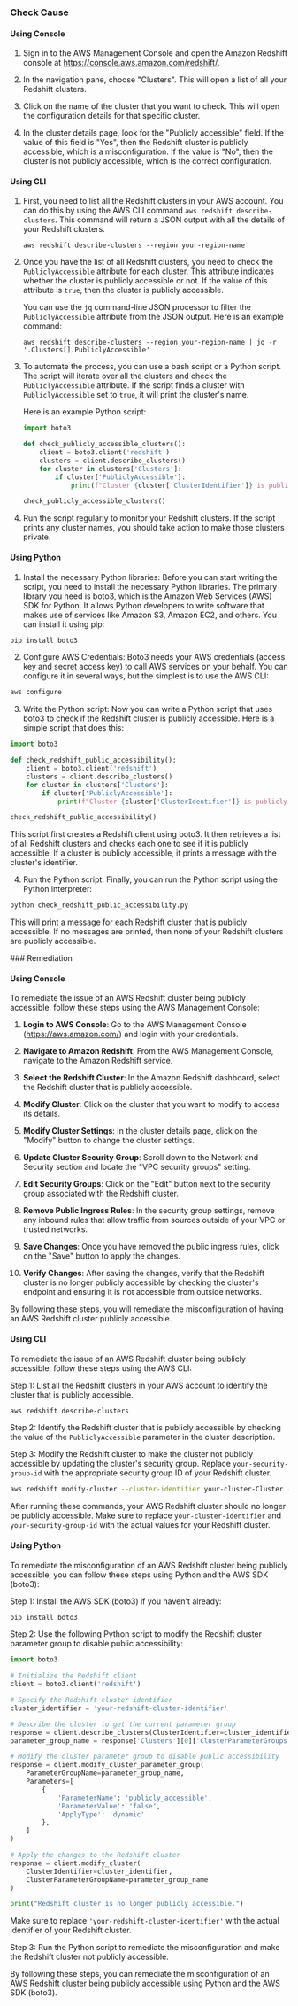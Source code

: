 

<Tabs><Tab title='Cause'>
### Check Cause

#### Using Console

1. Sign in to the AWS Management Console and open the Amazon Redshift console at https://console.aws.amazon.com/redshift/.

2. In the navigation pane, choose "Clusters". This will open a list of all your Redshift clusters.

3. Click on the name of the cluster that you want to check. This will open the configuration details for that specific cluster.

4. In the cluster details page, look for the "Publicly accessible" field. If the value of this field is "Yes", then the Redshift cluster is publicly accessible, which is a misconfiguration. If the value is "No", then the cluster is not publicly accessible, which is the correct configuration.

#### Using CLI

1. First, you need to list all the Redshift clusters in your AWS account. You can do this by using the AWS CLI command `aws redshift describe-clusters`. This command will return a JSON output with all the details of your Redshift clusters.

    ```
    aws redshift describe-clusters --region your-region-name
    ```

2. Once you have the list of all Redshift clusters, you need to check the `PubliclyAccessible` attribute for each cluster. This attribute indicates whether the cluster is publicly accessible or not. If the value of this attribute is `true`, then the cluster is publicly accessible.

    You can use the `jq` command-line JSON processor to filter the `PubliclyAccessible` attribute from the JSON output. Here is an example command:

    ```
    aws redshift describe-clusters --region your-region-name | jq -r '.Clusters[].PubliclyAccessible'
    ```

3. To automate the process, you can use a bash script or a Python script. The script will iterate over all the clusters and check the `PubliclyAccessible` attribute. If the script finds a cluster with `PubliclyAccessible` set to `true`, it will print the cluster's name.

    Here is an example Python script:

    ```python
    import boto3

    def check_publicly_accessible_clusters():
        client = boto3.client('redshift')
        clusters = client.describe_clusters()
        for cluster in clusters['Clusters']:
            if cluster['PubliclyAccessible']:
                print(f"Cluster {cluster['ClusterIdentifier']} is publicly accessible")

    check_publicly_accessible_clusters()
    ```

4. Run the script regularly to monitor your Redshift clusters. If the script prints any cluster names, you should take action to make those clusters private.

#### Using Python

1. Install the necessary Python libraries: Before you can start writing the script, you need to install the necessary Python libraries. The primary library you need is boto3, which is the Amazon Web Services (AWS) SDK for Python. It allows Python developers to write software that makes use of services like Amazon S3, Amazon EC2, and others. You can install it using pip:

```python
pip install boto3
```

2. Configure AWS Credentials: Boto3 needs your AWS credentials (access key and secret access key) to call AWS services on your behalf. You can configure it in several ways, but the simplest is to use the AWS CLI:

```bash
aws configure
```

3. Write the Python script: Now you can write a Python script that uses boto3 to check if the Redshift cluster is publicly accessible. Here is a simple script that does this:

```python
import boto3

def check_redshift_public_accessibility():
    client = boto3.client('redshift')
    clusters = client.describe_clusters()
    for cluster in clusters['Clusters']:
        if cluster['PubliclyAccessible']:
            print(f"Cluster {cluster['ClusterIdentifier']} is publicly accessible")

check_redshift_public_accessibility()
```

This script first creates a Redshift client using boto3. It then retrieves a list of all Redshift clusters and checks each one to see if it is publicly accessible. If a cluster is publicly accessible, it prints a message with the cluster's identifier.

4. Run the Python script: Finally, you can run the Python script using the Python interpreter:

```bash
python check_redshift_public_accessibility.py
```

This will print a message for each Redshift cluster that is publicly accessible. If no messages are printed, then none of your Redshift clusters are publicly accessible.

</Tab>

<Tab title='Remediation'>
### Remediation

#### Using Console

To remediate the issue of an AWS Redshift cluster being publicly accessible, follow these steps using the AWS Management Console:

1. **Login to AWS Console**: Go to the AWS Management Console (https://aws.amazon.com/) and login with your credentials.

2. **Navigate to Amazon Redshift**: From the AWS Management Console, navigate to the Amazon Redshift service.

3. **Select the Redshift Cluster**: In the Amazon Redshift dashboard, select the Redshift cluster that is publicly accessible.

4. **Modify Cluster**: Click on the cluster that you want to modify to access its details.

5. **Modify Cluster Settings**: In the cluster details page, click on the "Modify" button to change the cluster settings.

6. **Update Cluster Security Group**: Scroll down to the Network and Security section and locate the "VPC security groups" setting.

7. **Edit Security Groups**: Click on the "Edit" button next to the security group associated with the Redshift cluster.

8. **Remove Public Ingress Rules**: In the security group settings, remove any inbound rules that allow traffic from sources outside of your VPC or trusted networks.

9. **Save Changes**: Once you have removed the public ingress rules, click on the "Save" button to apply the changes.

10. **Verify Changes**: After saving the changes, verify that the Redshift cluster is no longer publicly accessible by checking the cluster's endpoint and ensuring it is not accessible from outside networks.

By following these steps, you will remediate the misconfiguration of having an AWS Redshift cluster publicly accessible.

#### Using CLI

To remediate the issue of an AWS Redshift cluster being publicly accessible, follow these steps using the AWS CLI:

Step 1: List all the Redshift clusters in your AWS account to identify the cluster that is publicly accessible.
```bash
aws redshift describe-clusters
```

Step 2: Identify the Redshift cluster that is publicly accessible by checking the value of the `PubliclyAccessible` parameter in the cluster description.

Step 3: Modify the Redshift cluster to make the cluster not publicly accessible by updating the cluster's security group. Replace `your-security-group-id` with the appropriate security group ID of your Redshift cluster.
```bash
aws redshift modify-cluster --cluster-identifier your-cluster-Cluster --no-publicly-accessible --vpc-security-group-ids your-security-group-id
```

After running these commands, your AWS Redshift cluster should no longer be publicly accessible. Make sure to replace `your-cluster-identifier` and `your-security-group-id` with the actual values for your Redshift cluster.

#### Using Python

To remediate the misconfiguration of an AWS Redshift cluster being publicly accessible, you can follow these steps using Python and the AWS SDK (boto3):

Step 1: Install the AWS SDK (boto3) if you haven't already:
```bash
pip install boto3
```

Step 2: Use the following Python script to modify the Redshift cluster parameter group to disable public accessibility:

```python
import boto3

# Initialize the Redshift client
client = boto3.client('redshift')

# Specify the Redshift cluster identifier
cluster_identifier = 'your-redshift-cluster-identifier'

# Describe the cluster to get the current parameter group
response = client.describe_clusters(ClusterIdentifier=cluster_identifier)
parameter_group_name = response['Clusters'][0]['ClusterParameterGroups'][0]['ParameterGroupName']

# Modify the cluster parameter group to disable public accessibility
response = client.modify_cluster_parameter_group(
    ParameterGroupName=parameter_group_name,
    Parameters=[
        {
            'ParameterName': 'publicly_accessible',
            'ParameterValue': 'false',
            'ApplyType': 'dynamic'
        },
    ]
)

# Apply the changes to the Redshift cluster
response = client.modify_cluster(
    ClusterIdentifier=cluster_identifier,
    ClusterParameterGroupName=parameter_group_name
)

print("Redshift cluster is no longer publicly accessible.")
```

Make sure to replace `'your-redshift-cluster-identifier'` with the actual identifier of your Redshift cluster.

Step 3: Run the Python script to remediate the misconfiguration and make the Redshift cluster not publicly accessible.

By following these steps, you can remediate the misconfiguration of an AWS Redshift cluster being publicly accessible using Python and the AWS SDK (boto3).


</Tab>
</Tabs>